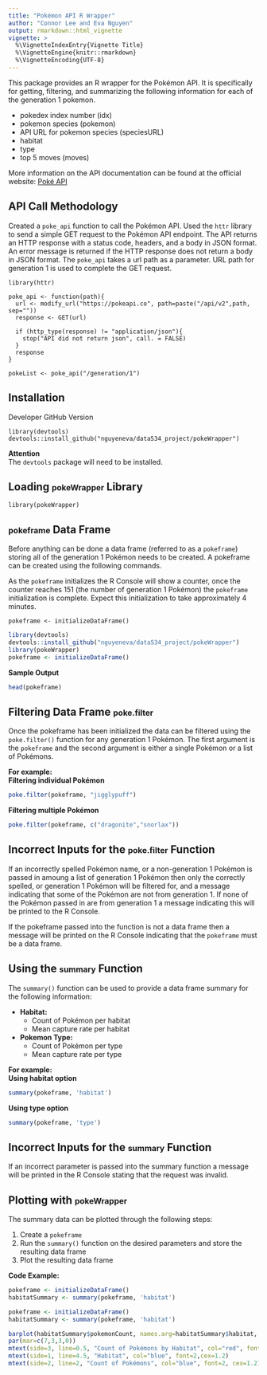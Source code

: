 ```yaml
---
title: "Pokémon API R Wrapper"
author: "Connor Lee and Eva Nguyen"
output: rmarkdown::html_vignette
vignette: >
  %\VignetteIndexEntry{Vignette Title}
  %\VignetteEngine{knitr::rmarkdown}
  %\VignetteEncoding{UTF-8}
---
```


This package provides an R wrapper for the Pokémon API. It is specifically for getting, filtering, and summarizing the following information for each of the generation 1 pokemon.  

  - pokedex index number (idx)
  - pokemon species (pokemon)
  - API URL for pokemon species (speciesURL)
  - habitat
  - type
  - top 5 moves (moves)    
    
More information on the API documentation can be found at the official website: [Poké API](https://pokeapi.co/)

## API Call Methodology 
Created a `poke_api` function to call the Pokémon API. Used the `httr` library to send a simple GET request to the Pokémon API endpoint. The API returns an HTTP response with a status code, headers, and a body in JSON format. An error message is returned if the HTTP response does not return a body in JSON format. The `poke_api` takes a url path as a parameter. URL path for generation 1 is used to complete the GET request. 

```
library(httr)

poke_api <- function(path){
  url <- modify_url("https://pokeapi.co", path=paste("/api/v2",path, sep=""))
  response <- GET(url)

  if (http_type(response) != "application/json"){
    stop("API did not return json", call. = FALSE)
  }
  response
}

pokeList <- poke_api("/generation/1")
```

## Installation 
Developer GitHub Version
```
library(devtools)   
devtools::install_github("nguyeneva/data534_project/pokeWrapper")
```
**Attention**  
The `devtools` package will need to be installed.

## Loading  <font size="3">pokeWrapper</font> Library
```
library(pokeWrapper)
```

## <font size="3">pokeframe</font> Data Frame
Before anything can be done a data frame (referred to as a `pokeframe`) storing all of the generation 1 Pokémon needs to be created. A pokeframe can be created using the following commands.

As the `pokeframe` initializes the R Console will show a counter, once the counter reaches 151 (the number of generation 1 Pokémon) the `pokeframe` initialization is complete. Expect this initialization to take approximately 4 minutes.
```
pokeframe <- initializeDataFrame()
```
```r
library(devtools)
devtools::install_github("nguyeneva/data534_project/pokeWrapper")
library(pokeWrapper)
pokeframe <- initializeDataFrame()
```
**Sample Output**   
```r
head(pokeframe)
```


## Filtering Data Frame <font size="3">poke.filter</font>
Once the pokeframe has been initialized the data can be filtered using the `poke.filter()` function for any generation 1 Pokémon. The first argument is the `pokeframe` and the second argument is either a single Pokémon or a list of Pokémons.  

**For example:**  
**Filtering individual Pokémon**
```r
poke.filter(pokeframe, "jigglypuff")
```

**Filtering multiple Pokémon**
```r
poke.filter(pokeframe, c("dragonite","snorlax"))
```

## Incorrect Inputs for the <font size="3">poke.filter</font> Function
If an incorrectly spelled Pokémon name, or a non-generation 1 Pokémon is passed in amoung a list of generation 1 Pokémon then only the correctly spelled, or generation 1 Pokémon will be filtered for, and a message indicating that some of the Pokémon are not from generation 1. If none of the Pokémon passed in are from generation 1 a message indicating this will be printed to the R Console.

If the pokeframe passed into the function is not a data frame then a message will be printed on the R Console indicating that the `pokeframe` must be a data frame.

## Using the <font size="3">summary</font> Function
The `summary()` function can be used to provide a data frame summary for the following information:

- **Habitat:**
  - Count of Pokémon per habitat
  - Mean capture rate per habitat
- **Pokemon Type:**
  - Count of Pokémon per type
  - Mean capture rate per type
  
**For example:**  
**Using habitat option**
```r
summary(pokeframe, 'habitat')
```
**Using type option**
```r
summary(pokeframe, 'type')
```


## Incorrect Inputs for the <font size="3">summary</font> Function
If an incorrect parameter is passed into the summary function a message will be printed in the R Console stating that the request was invalid.

## Plotting with <font size="3">pokeWrapper</font> 
The summary data can be plotted through the following steps:

1. Create a `pokeframe`
2. Run the `summary()` function on the desired parameters and store the resulting data frame
3. Plot the resulting data frame

**Code Example:**
```r
pokeframe <- initializeDataFrame()
habitatSummary <- summary(pokeframe, 'habitat')
```

```r
pokeframe <- initializeDataFrame()
habitatSummary <- summary(pokeframe, 'habitat')
```

```r
barplot(habitatSummary$pokemonCount, names.arg=habitatSummary$habitat, las=2,col="#FFCC33")
par(mar=c(7,3,3,0))
mtext(side=3, line=0.5, "Count of Pokémons by Habitat", col="red", font=3, cex=2)
mtext(side=1, line=4.5, "Habitat", col="blue", font=2,cex=1.2)
mtext(side=2, line=2, "Count of Pokémons", col="blue", font=2, cex=1.2)
```
